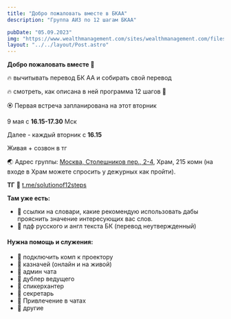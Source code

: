 ```yaml
---
title: "Добро пожаловать вместе в БКАА"
description: "Группа АИЗ по 12 шагам БКАА"

pubDate: "05.09.2023"
img: "https://www.wealthmanagement.com/sites/wealthmanagement.com/files/aa-meeting.jpg"
layout: "../../layout/Post.astro"
---
```



**Добро пожаловать вместе 📘**

🔥 вычитывать перевод БК АА и собирать свой перевод

🔥 смотреть, как описана в ней программа 12 шагов 🫶

🏵 Первая встреча запланирована на этот вторник

9 мая с **16.15-17.30** Мск

Далее - каждый вторник с **16.15**

Живая + созвон в тг

🌏 Адрес группы: [Москва, Столешников пер., 2-4](https://2gis.ru/moscow/search/Столешников%20пер.%2C%20д.%202-4), Храм, 215 комн (на входе в Храм можете спросить у дежурных как пройти).

**ТГ** 📲 [t.me/solutionof12steps](t.me/solutionof12steps)

**Там уже есть:**

- 🌳 ссылки на словари, какие рекомендую использовать дабы прояснить значение интересующих вас слов.
- 🌳 пдф русского и англ текста БК (перевод неутвержденный)

#### Нужна помощь и служения:

- 🎾 подключить комп к проектору
- 🎾 казначей (онлайн и на живой)
- 🎾 админ чата
- 🎾 дублер ведущего
- 🎾 спикерхантер
- 🎾 секретарь
- 🎾 Привлечение в чатах
- 🎾 другие
